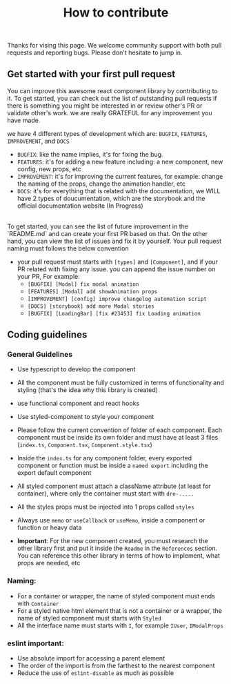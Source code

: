 
<Meta title="Introduction/Contributing" />

<center>
<h1>How to contribute</h1>
</center>
<br/>

Thanks for vising this page. We welcome community support with both pull requests and reporting bugs. Please don't hesitate to jump in.

## Get started with your first pull request

You can improve this awesome react component library by contributing to it. To get started, you can check out the list of outstanding pull requests if there is something you might be interested in or review other's PR or validate other's work. we are really GRATEFUL for any improvement you have made.

we have 4 different types of development which are: `BUGFIX`, `FEATURES`, `IMPROVEMENT`, and `DOCS`
- `BUGFIX`: like the name implies, it's for fixing the bug.
- `FEATURES`: it's for adding a new feature including: a new component, new config, new props, etc
- `IMPROVEMENT`: it's for improving the current features, for example: change the naming of the props, change the animation handler, etc
- `DOCS`: it's for everything that is related with the documentation, we WILL have 2 types of doucumentation, which are the storybook and the official documentation website (In Progress)

<br/>
To get started, you can see the list of future improvement in the `README.md` and can create your first PR based on that. On the other hand, you can view the list of issues and fix it by yourself. Your pull request naming must follows the below convention

- your pull request must starts with `[types]` and `[Component]`, and if your PR related with fixing any issue. you can append the issue number on your PR, For example: 
  - `[BUGFIX] [Modal] fix modal animation`
  - `[FEATURES] [Modal] add showAnimation props`
  - `[IMPROVEMENT] [config] improve changelog automation script`
  - `[DOCS] [storybook] add more Modal stories`
  - `[BUGFIX] [LoadingBar] [fix #23453] fix Loading animation`


## Coding guidelines
### General Guidelines
- Use typescript to develop the component
- All the component must be fully customized in terms of functionality and styling (that's the idea why this library is created)
- use functional component and react hooks
- Use styled-component to style your component
- Please follow the current convention of folder of each component. Each component must be inside its own folder and must have at least 3 files (`index.ts`, `Component.tsx`, `Component.style.tsx`)
- Inside the `index.ts` for any component folder, every exported component or function must be inside a `named export` including the export default component
- All styled component must attach a className attribute (at least for container), where only the container must start with `dre-.....`
- All the styles props must be injected into 1 props called `styles`
- Always use `memo` or `useCallback` or `useMemo`, inside a component or function or heavy data


- **Important**: For the new component created, you must research the other library first and put it inside the `Readme` in the `References` section. You can reference this other library in terms of how to implement, what props are needed, etc

### Naming:
- For a container or wrapper, the name of styled component must ends with `Container`
- For a styled native html element that is not a container or a wrapper, the name of styled component must starts with `Styled` 
- All the interface name must starts with `I`, for example `IUser`, `IModalProps`

### eslint important:
- Use absolute import for accessing a parent element
- The order of the import is from the farthest to the nearest component
- Reduce the use of `eslint-disable` as much as possible


